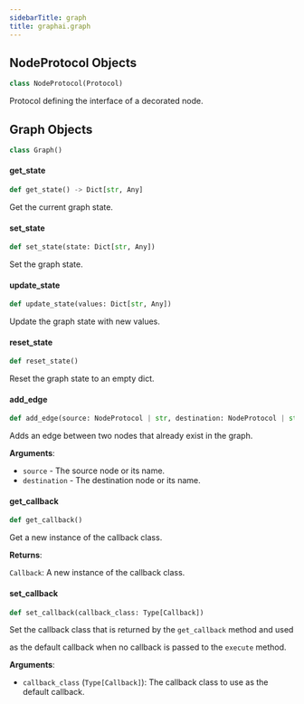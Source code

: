 ```yaml
---
sidebarTitle: graph
title: graphai.graph
---
```


## NodeProtocol Objects

```python
class NodeProtocol(Protocol)
```

Protocol defining the interface of a decorated node.

## Graph Objects

```python
class Graph()
```

#### get\_state

```python
def get_state() -> Dict[str, Any]
```

Get the current graph state.

#### set\_state

```python
def set_state(state: Dict[str, Any])
```

Set the graph state.

#### update\_state

```python
def update_state(values: Dict[str, Any])
```

Update the graph state with new values.

#### reset\_state

```python
def reset_state()
```

Reset the graph state to an empty dict.

#### add\_edge

```python
def add_edge(source: NodeProtocol | str, destination: NodeProtocol | str)
```

Adds an edge between two nodes that already exist in the graph.

**Arguments**:

- `source` - The source node or its name.
- `destination` - The destination node or its name.

#### get\_callback

```python
def get_callback()
```

Get a new instance of the callback class.

**Returns**:

`Callback`: A new instance of the callback class.

#### set\_callback

```python
def set_callback(callback_class: Type[Callback])
```

Set the callback class that is returned by the `get_callback` method and used

as the default callback when no callback is passed to the `execute` method.

**Arguments**:

- `callback_class` (`Type[Callback]`): The callback class to use as the default callback.

